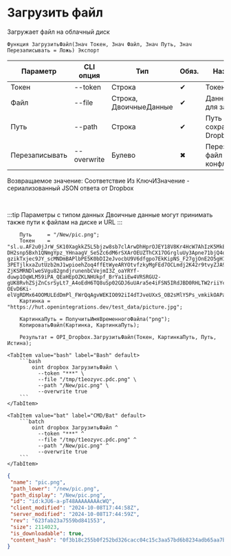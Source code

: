 ﻿---
sidebar_position: 4
description: Загрузить файл и другие функции для работы с Dropbox в Открытом пакете интеграций - бесплатной open-source библиотеке интеграций для 1С:Предприятие 8, OneScript и CLI
keywords: [1C, 1С, 1С:Предприятие, 1С:Предприятие 8.3, API, Интеграция, Сервисы, Обмен, OneScript, CLI, Dropbox]
---


# Загрузить файл
 Загружает файл на облачный диск



`Функция ЗагрузитьФайл(Знач Токен, Знач Файл, Знач Путь, Знач Перезаписывать = Ложь) Экспорт`

  | Параметр | CLI опция | Тип | Обяз. | Назначение |
  |-|-|-|-|-|
  | Токен | --token | Строка | &#x2714; | Токен |
  | Файл | --file | Строка, ДвоичныеДанные | &#x2714; | Данные файл для загрузки |
  | Путь | --path | Строка | &#x2714; | Путь сохранения на Dropbox |
  | Перезаписывать | --overwrite | Булево | &#x2716; | Перезаписывать файл при конфликте путей |

  
  Возвращаемое значение:   Соответствие Из КлючИЗначение - сериализованный JSON ответа от Dropbox

<br/>

:::tip
Параметры с типом данных Двоичные данные могут принимать также пути к файлам на диске и URL
:::
<br/>



```bsl title="Пример использования для 1С:Предприятие/OneScript"
    Путь     = "/New/pic.png";
    Токен    = "sl.u.AF2u0jJrW_SK10XagkkZ5L5bjzw8sb7clArwDhHprOJEY18V8Kr4HcW7AhIzK5MkETtxhKDO-DH2snp5Bxh1QNmgYpz_YHnaagV_SeSZc6dM6rSXArOEUZThCX17OGrgluUy3Apne71bjQ4ocsT0n-gzikTxjec9JY_scMNDmBAPlbPE5K0bDI2eJvocbU9V6dfgpo7EkKipNS_F27gjOnE2O5gH1WkX_pLdNOlqVw6W9vraDnD7liZywj-3PETjlkxaZutUzb2mJ1wpioehZoq4ffEtWyeARYOtvfzkyMgFEd7OCLmdj2K42r9tvyZJA9IqOO7sxfCP1Q442DnUb7ZXL_UXorNdWvPrJsDWBhn7s0JIvyAOLQRP0cOeXwzj7QRa94PotVEhhL0CnaLwoM-ZjKSMRNDlweSVgu82gndjrunenbCVejmI3Z_oaYRYf-duwp1OqWLM59iPA_QEaHEpOZKLNHUkpf_BrYa1iEw4VRSRGU2-gUK8RvhZSjZnCsrSyLt7_A4oEdH6TQ8uSp02GDJ6uUAra5e4iFSN5IRdJBD0RHLTW2riiYcqdn893HfHyP7FQClYTxH9Am82AGVGxYc-OEvD6Ki-elVgRDMx64OOMULEdDmPl_FWrQqAgvWEKIO092iI4dTJveUXxS_OB2sMlY5Ps_vmkikOAPapkMThIJHgaQRMe1YF48Ih07zY3zab2GL0Q5PIEyoCLcW9fHP385F...";
    Картинка = "https://hut.openintegrations.dev/test_data/picture.jpg";

    КартинкаПуть = ПолучитьИмяВременногоФайла("png");
    КопироватьФайл(Картинка, КартинкаПуть);

    Результат = OPI_Dropbox.ЗагрузитьФайл(Токен, КартинкаПуть, Путь, Истина);
```
    

 <Tabs>
  
    <TabItem value="bash" label="Bash" default>
        ```bash
            oint dropbox ЗагрузитьФайл \
              --token "***" \
              --file "/tmp/t1eozyvc.pdc.png" \
              --path "/New/pic.png" \
              --overwrite true
        ```
    </TabItem>
  
    <TabItem value="bat" label="CMD/Bat" default>
        ```batch
            oint dropbox ЗагрузитьФайл ^
              --token "***" ^
              --file "/tmp/t1eozyvc.pdc.png" ^
              --path "/New/pic.png" ^
              --overwrite true
        ```
    </TabItem>
</Tabs>


```json title="Результат"
{
 "name": "pic.png",
 "path_lower": "/new/pic.png",
 "path_display": "/New/pic.png",
 "id": "id:kJU6-a-pT48AAAAAAAAcWQ",
 "client_modified": "2024-10-08T17:44:58Z",
 "server_modified": "2024-10-08T17:44:59Z",
 "rev": "623fab23a7559bd841553",
 "size": 2114023,
 "is_downloadable": true,
 "content_hash": "0f3b18c255b0f252bd326cacc04c15c3aa57bd6b8234adb65aa7bb2987a65492"
}
```
